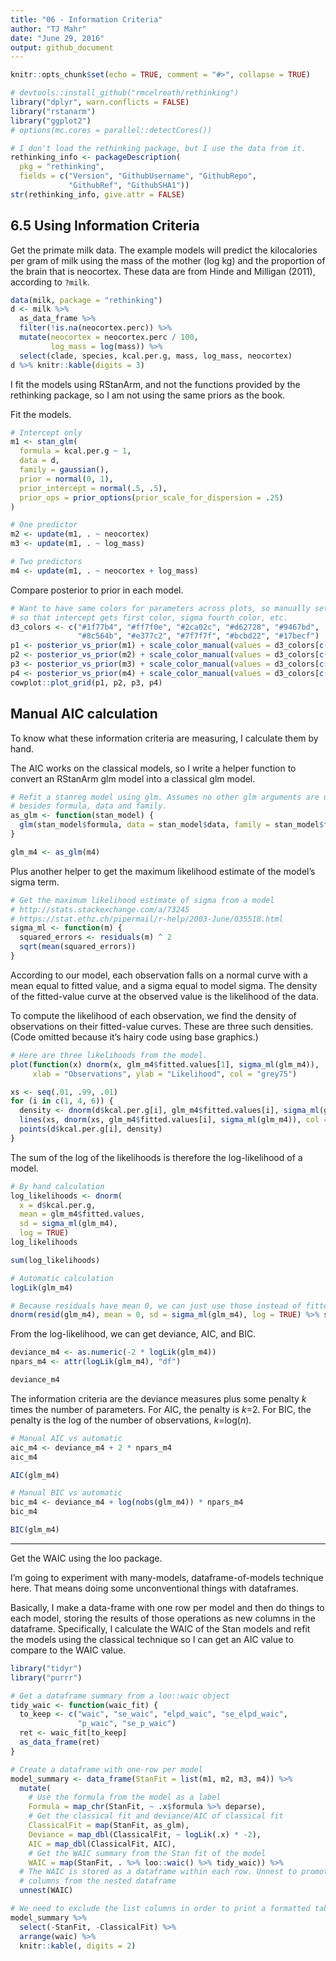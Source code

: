 ```yaml
---
title: "06 - Information Criteria"
author: "TJ Mahr"
date: "June 29, 2016"
output: github_document
---
```


```r
knitr::opts_chunk$set(echo = TRUE, comment = "#>", collapse = TRUE)
```


```r
# devtools::install_github("rmcelreath/rethinking")
library("dplyr", warn.conflicts = FALSE)
library("rstanarm")
library("ggplot2")
# options(mc.cores = parallel::detectCores())

# I don't load the rethinking package, but I use the data from it.
rethinking_info <- packageDescription(
  pkg = "rethinking", 
  fields = c("Version", "GithubUsername", "GithubRepo", 
             "GithubRef", "GithubSHA1"))
str(rethinking_info, give.attr = FALSE)
```


## 6.5 Using Information Criteria

Get the primate milk data. The example models will predict the kilocalories
per gram of milk using the mass of the mother (log kg) and the proportion of
the brain that is neocortex. These data are from Hinde and Milligan (2011),
according to `?milk`.

```r
data(milk, package = "rethinking")
d <- milk %>% 
  as_data_frame %>% 
  filter(!is.na(neocortex.perc)) %>% 
  mutate(neocortex = neocortex.perc / 100,
         log_mass = log(mass)) %>% 
  select(clade, species, kcal.per.g, mass, log_mass, neocortex)
d %>% knitr::kable(digits = 3)
```

I fit the models using RStanArm, and not the functions provided by the
rethinking package, so I am not using the same priors as the book.

Fit the models.

```r
# Intercept only
m1 <- stan_glm(
  formula = kcal.per.g ~ 1,
  data = d,
  family = gaussian(),
  prior = normal(0, 1),
  prior_intercept = normal(.5, .5),
  prior_ops = prior_options(prior_scale_for_dispersion = .25)
)

# One predictor
m2 <- update(m1, . ~ neocortex)
m3 <- update(m1, . ~ log_mass)

# Two predictors
m4 <- update(m1, . ~ neocortex + log_mass)
```

Compare posterior to prior in each model.
 
```r
# Want to have same colors for parameters across plots, so manually set colors
# so that intercept gets first color, sigma fourth color, etc.
d3_colors <- c("#1f77b4", "#ff7f0e", "#2ca02c", "#d62728", "#9467bd", 
               "#8c564b", "#e377c2", "#7f7f7f", "#bcbd22", "#17becf")
p1 <- posterior_vs_prior(m1) + scale_color_manual(values = d3_colors[c(1, 4)])
p2 <- posterior_vs_prior(m2) + scale_color_manual(values = d3_colors[c(1, 3:4)])
p3 <- posterior_vs_prior(m3) + scale_color_manual(values = d3_colors[c(1:2, 4)])
p4 <- posterior_vs_prior(m4) + scale_color_manual(values = d3_colors[c(1:4)])
cowplot::plot_grid(p1, p2, p3, p4)
```


## Manual AIC calculation

To know what these information criteria are measuring, I calculate them by hand. 

The AIC works on the classical models, so I write a helper function to convert
an RStanArm glm model into a classical glm model.

```r
# Refit a stanreg model using glm. Assumes no other glm arguments are used
# besides formula, data and family.
as_glm <- function(stan_model) {
  glm(stan_model$formula, data = stan_model$data, family = stan_model$family)
}

glm_m4 <- as_glm(m4)
```

Plus another helper to get the maximum likelihood estimate of the model's sigma
term.

```r
# Get the maximum likelihood estimate of sigma from a model
# http://stats.stackexchange.com/a/73245
# https://stat.ethz.ch/pipermail/r-help/2003-June/035518.html
sigma_ml <- function(m) {
  squared_errors <- residuals(m) ^ 2
  sqrt(mean(squared_errors))
}
```

According to our model, each observation falls on a normal curve with a mean
equal to fitted value, and a sigma equal to model sigma. The density of the
fitted-value curve at the observed value is the likelihood of the data.

To compute the likelihood of each observation, we find the density of
observations on their fitted-value curves. These are three such densities. (Code 
omitted because it's hairy code using base graphics.)

```r
# Here are three likelihoods from the model.
plot(function(x) dnorm(x, glm_m4$fitted.values[1], sigma_ml(glm_m4)), 
     xlab = "Observations", ylab = "Likelihood", col = "grey75")

xs <- seq(.01, .99, .01)
for (i in c(1, 4, 6)) {
  density <- dnorm(d$kcal.per.g[i], glm_m4$fitted.values[i], sigma_ml(glm_m4))
  lines(xs, dnorm(xs, glm_m4$fitted.values[i], sigma_ml(glm_m4)), col = "grey75")
  points(d$kcal.per.g[i], density)  
}
```

The sum of the log of the likelihoods is therefore the log-likelihood of a
model.

```r
# By hand calculation
log_likelihoods <- dnorm(
  x = d$kcal.per.g, 
  mean = glm_m4$fitted.values, 
  sd = sigma_ml(glm_m4), 
  log = TRUE)
log_likelihoods

sum(log_likelihoods)

# Automatic calculation
logLik(glm_m4)

# Because residuals have mean 0, we can just use those instead of fitted values
dnorm(resid(glm_m4), mean = 0, sd = sigma_ml(glm_m4), log = TRUE) %>% sum
```

From the log-likelihood, we can get deviance, AIC, and BIC.

```r
deviance_m4 <- as.numeric(-2 * logLik(glm_m4))
npars_m4 <- attr(logLik(glm_m4), "df")

deviance_m4
```

The information criteria are the deviance measures plus some penalty _k_ times
the number of parameters. For AIC, the penalty is _k_=2. For BIC, the penalty is
the log of the number of observations, _k_=log(_n_).

```r
# Manual AIC vs automatic
aic_m4 <- deviance_m4 + 2 * npars_m4
aic_m4

AIC(glm_m4)  

# Manual BIC vs automatic  
bic_m4 <- deviance_m4 + log(nobs(glm_m4)) * npars_m4
bic_m4

BIC(glm_m4)
```














***



Get the WAIC using the loo package.

I'm going to experiment with many-models, dataframe-of-models technique here.
That means doing some unconventional things with dataframes. 

Basically, I make a data-frame with one row per model and then do things to each
model, storing the results of those operations as new columns in the dataframe.
Specifically, I calculate the WAIC of the Stan models and refit the models
using the classical technique so I can get an AIC value to compare to the WAIC
value.

```r
library("tidyr")
library("purrr")

# Get a dataframe summary from a loo::waic object
tidy_waic <- function(waic_fit) {
  to_keep <- c("waic", "se_waic", "elpd_waic", "se_elpd_waic", 
               "p_waic", "se_p_waic")
  ret <- waic_fit[to_keep]
  as_data_frame(ret)
}

# Create a dataframe with one-row per model
model_summary <- data_frame(StanFit = list(m1, m2, m3, m4)) %>% 
  mutate(
    # Use the formula from the model as a label
    Formula = map_chr(StanFit, ~ .x$formula %>% deparse),
    # Get the classical fit and deviance/AIC of classical fit
    ClassicalFit = map(StanFit, as_glm),
    Deviance = map_dbl(ClassicalFit, ~ logLik(.x) * -2),
    AIC = map_dbl(ClassicalFit, AIC),
    # Get the WAIC summary from the Stan fit of the model
    WAIC = map(StanFit, . %>% loo::waic() %>% tidy_waic)) %>% 
  # The WAIC is stored as a dataframe within each row. Unnest to promote the
  # columns from the nested dataframe
  unnest(WAIC)

# We need to exclude the list columns in order to print a formatted table 
model_summary %>% 
  select(-StanFit, -ClassicalFit) %>% 
  arrange(waic) %>% 
  knitr::kable(, digits = 2) 
```
